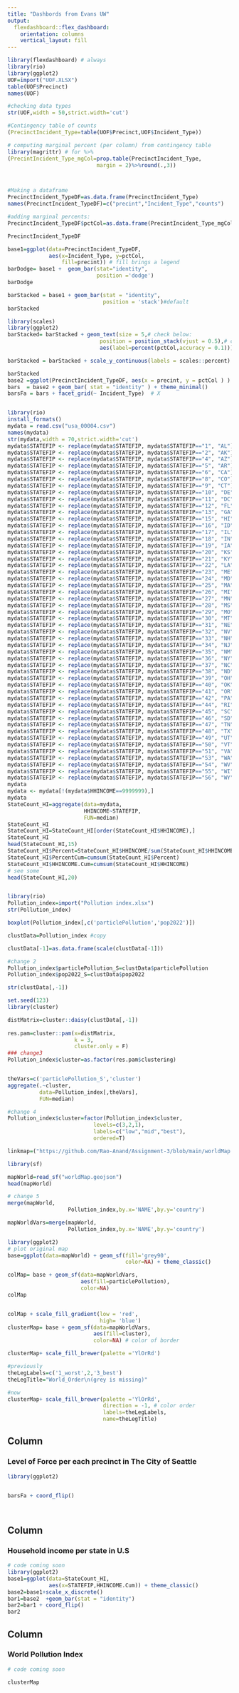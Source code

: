 ```yaml
---
title: "Dashbords from Evans UW"
output: 
  flexdashboard::flex_dashboard:
    orientation: columns
    vertical_layout: fill
---
```


```r
library(flexdashboard) # always
library(rio)
library(ggplot2)
UOF=import("UOF.XLSX")
table(UOF$Precinct)
names(UOF)

#checking data types
str(UOF,width = 50,strict.width='cut')

#Contingency table of counts
(PrecinctIncident_Type=table(UOF$Precinct,UOF$Incident_Type))

# computing marginal percent (per column) from contingency table
library(magrittr) # for %>%
(PrecintIncident_Type_mgCol=prop.table(PrecinctIncident_Type,
                            margin = 2)%>%round(.,3))



#Making a dataframe
PrecinctIncident_TypeDF=as.data.frame(PrecinctIncident_Type)
names(PrecinctIncident_TypeDF)=c("precint","Incident_Type","counts")

#adding marginal percents:
PrecinctIncident_TypeDF$pctCol=as.data.frame(PrecintIncident_Type_mgCol)[,3]

PrecinctIncident_TypeDF

base1=ggplot(data=PrecinctIncident_TypeDF, 
             aes(x=Incident_Type, y=pctCol,
                 fill=precint)) # fill brings a legend
barDodge= base1 +  geom_bar(stat="identity",
                            position ='dodge') 
barDodge 

barStacked = base1 + geom_bar(stat = "identity",
                              position = 'stack')#default
barStacked 

library(scales)
library(ggplot2)
barStacked= barStacked + geom_text(size = 5,# check below:
                             position = position_stack(vjust = 0.5),# center
                             aes(label=percent(pctCol,accuracy = 0.1)))# percent format

barStacked = barStacked + scale_y_continuous(labels = scales::percent)

barStacked
base2 =ggplot(PrecinctIncident_TypeDF, aes(x = precint, y = pctCol ) )
bars  = base2 + geom_bar( stat = "identity" ) + theme_minimal()
barsFa = bars + facet_grid(~ Incident_Type)  # X


library(rio)
install_formats()
mydata = read.csv("usa_00004.csv")
names(mydata)
str(mydata,width = 70,strict.width='cut')
mydata$STATEFIP <- replace(mydata$STATEFIP, mydata$STATEFIP=="1", "AL")
mydata$STATEFIP <- replace(mydata$STATEFIP, mydata$STATEFIP=="2", "AK")
mydata$STATEFIP <- replace(mydata$STATEFIP, mydata$STATEFIP=="4", "AZ")
mydata$STATEFIP <- replace(mydata$STATEFIP, mydata$STATEFIP=="5", "AR")
mydata$STATEFIP <- replace(mydata$STATEFIP, mydata$STATEFIP=="6", "CA")
mydata$STATEFIP <- replace(mydata$STATEFIP, mydata$STATEFIP=="8", "CO")
mydata$STATEFIP <- replace(mydata$STATEFIP, mydata$STATEFIP=="9", "CT")
mydata$STATEFIP <- replace(mydata$STATEFIP, mydata$STATEFIP=="10", "DE")
mydata$STATEFIP <- replace(mydata$STATEFIP, mydata$STATEFIP=="11", "DC")
mydata$STATEFIP <- replace(mydata$STATEFIP, mydata$STATEFIP=="12", "FL")
mydata$STATEFIP <- replace(mydata$STATEFIP, mydata$STATEFIP=="13", "GA")
mydata$STATEFIP <- replace(mydata$STATEFIP, mydata$STATEFIP=="15", "HI")
mydata$STATEFIP <- replace(mydata$STATEFIP, mydata$STATEFIP=="16", "ID")
mydata$STATEFIP <- replace(mydata$STATEFIP, mydata$STATEFIP=="17", "IL")
mydata$STATEFIP <- replace(mydata$STATEFIP, mydata$STATEFIP=="18", "IN")
mydata$STATEFIP <- replace(mydata$STATEFIP, mydata$STATEFIP=="19", "IA")
mydata$STATEFIP <- replace(mydata$STATEFIP, mydata$STATEFIP=="20", "KS")
mydata$STATEFIP <- replace(mydata$STATEFIP, mydata$STATEFIP=="21", "KY")
mydata$STATEFIP <- replace(mydata$STATEFIP, mydata$STATEFIP=="22", "LA")
mydata$STATEFIP <- replace(mydata$STATEFIP, mydata$STATEFIP=="23", "ME")
mydata$STATEFIP <- replace(mydata$STATEFIP, mydata$STATEFIP=="24", "MD")
mydata$STATEFIP <- replace(mydata$STATEFIP, mydata$STATEFIP=="25", "MA")
mydata$STATEFIP <- replace(mydata$STATEFIP, mydata$STATEFIP=="26", "MI")
mydata$STATEFIP <- replace(mydata$STATEFIP, mydata$STATEFIP=="27", "MN")
mydata$STATEFIP <- replace(mydata$STATEFIP, mydata$STATEFIP=="28", "MS")
mydata$STATEFIP <- replace(mydata$STATEFIP, mydata$STATEFIP=="29", "MO")
mydata$STATEFIP <- replace(mydata$STATEFIP, mydata$STATEFIP=="30", "MT")
mydata$STATEFIP <- replace(mydata$STATEFIP, mydata$STATEFIP=="31", "NE")
mydata$STATEFIP <- replace(mydata$STATEFIP, mydata$STATEFIP=="32", "NV")
mydata$STATEFIP <- replace(mydata$STATEFIP, mydata$STATEFIP=="33", "NH")
mydata$STATEFIP <- replace(mydata$STATEFIP, mydata$STATEFIP=="34", "NJ")
mydata$STATEFIP <- replace(mydata$STATEFIP, mydata$STATEFIP=="35", "NM")
mydata$STATEFIP <- replace(mydata$STATEFIP, mydata$STATEFIP=="36", "NY")
mydata$STATEFIP <- replace(mydata$STATEFIP, mydata$STATEFIP=="37", "NC")
mydata$STATEFIP <- replace(mydata$STATEFIP, mydata$STATEFIP=="38", "ND")
mydata$STATEFIP <- replace(mydata$STATEFIP, mydata$STATEFIP=="39", "OH")
mydata$STATEFIP <- replace(mydata$STATEFIP, mydata$STATEFIP=="40", "OK")
mydata$STATEFIP <- replace(mydata$STATEFIP, mydata$STATEFIP=="41", "OR")
mydata$STATEFIP <- replace(mydata$STATEFIP, mydata$STATEFIP=="42", "PA")
mydata$STATEFIP <- replace(mydata$STATEFIP, mydata$STATEFIP=="44", "RI")
mydata$STATEFIP <- replace(mydata$STATEFIP, mydata$STATEFIP=="45", "SC")
mydata$STATEFIP <- replace(mydata$STATEFIP, mydata$STATEFIP=="46", "SD")
mydata$STATEFIP <- replace(mydata$STATEFIP, mydata$STATEFIP=="47", "TN")
mydata$STATEFIP <- replace(mydata$STATEFIP, mydata$STATEFIP=="48", "TX")
mydata$STATEFIP <- replace(mydata$STATEFIP, mydata$STATEFIP=="49", "UT")
mydata$STATEFIP <- replace(mydata$STATEFIP, mydata$STATEFIP=="50", "VT")
mydata$STATEFIP <- replace(mydata$STATEFIP, mydata$STATEFIP=="51", "VA")
mydata$STATEFIP <- replace(mydata$STATEFIP, mydata$STATEFIP=="53", "WA")
mydata$STATEFIP <- replace(mydata$STATEFIP, mydata$STATEFIP=="54", "WV")
mydata$STATEFIP <- replace(mydata$STATEFIP, mydata$STATEFIP=="55", "WI")
mydata$STATEFIP <- replace(mydata$STATEFIP, mydata$STATEFIP=="56", "WY")
mydata
mydata <- mydata[!(mydata$HHINCOME==9999999),]
mydata
StateCount_HI=aggregate(data=mydata,
                        HHINCOME~STATEFIP,
                        FUN=median)
StateCount_HI
StateCount_HI=StateCount_HI[order(StateCount_HI$HHINCOME),]
StateCount_HI
head(StateCount_HI,15)
StateCount_HI$Percent=StateCount_HI$HHINCOME/sum(StateCount_HI$HHINCOME)
StateCount_HI$PercentCum=cumsum(StateCount_HI$Percent)
StateCount_HI$HHINCOME.Cum=cumsum(StateCount_HI$HHINCOME)
# see some
head(StateCount_HI,20)


library(rio)
Pollution_index=import("Pollution index.xlsx")
str(Pollution_index)

boxplot(Pollution_index[,c('particlePollution','pop2022')])

clustData=Pollution_index #copy

clustData[-1]=as.data.frame(scale(clustData[-1]))

#change 2
Pollution_index$particlePollution_S=clustData$particlePollution
Pollution_index$pop2022_S=clustData$pop2022

str(clustData[,-1])

set.seed(123)
library(cluster)

distMatrix=cluster::daisy(clustData[,-1])
        
res.pam=cluster::pam(x=distMatrix,
                     k = 3,
                     cluster.only = F)
### change3
Pollution_index$cluster=as.factor(res.pam$clustering)


theVars=c('particlePollution_S','cluster')
aggregate(.~cluster,
          data=Pollution_index[,theVars],
          FUN=median)

#change 4
Pollution_index$cluster=factor(Pollution_index$cluster,
                           levels=c(3,2,1),
                           labels=c("low","mid","best"), 
                           ordered=T)

linkmap=("https://github.com/Rao-Anand/Assignment-3/blob/main/worldMap.geojson")

library(sf)

mapWorld=read_sf("worldMap.geojson")
head(mapWorld)

# change 5
merge(mapWorld,
                   Pollution_index,by.x='NAME',by.y='country')

mapWorldVars=merge(mapWorld,
                   Pollution_index,by.x='NAME',by.y='country')

library(ggplot2)
# plot original map
base=ggplot(data=mapWorld) + geom_sf(fill='grey90',
                                     color=NA) + theme_classic()

colMap= base + geom_sf(data=mapWorldVars,
                       aes(fill=particlePollution),
                       color=NA)
colMap


colMap + scale_fill_gradient(low = 'red',
                             high= 'blue')
clusterMap= base + geom_sf(data=mapWorldVars,
                           aes(fill=cluster),
                           color=NA) # color of border

clusterMap+ scale_fill_brewer(palette ='YlOrRd')

#previously
theLegLabels=c('1_worst',2,'3_best')
theLegTitle="World_Order\n(grey is missing)"

#now
clusterMap+ scale_fill_brewer(palette ='YlOrRd',
                              direction = -1, # color order
                              labels=theLegLabels,
                              name=theLegTitle)

```




[comment]: # (code for plots in this column)

Column {data-width=650}
-----------------------------------------------------------------------



### Level of Force per each precinct in The City of Seattle

```r
library(ggplot2)


barsFa + coord_flip()




```


[comment]: # (code for plots in this column)

Column {data-width=350}
-----------------------------------------------------------------------




### Household income per state in U.S

```r

# code coming soon
library(ggplot2)
base1=ggplot(data=StateCount_HI,
             aes(x=STATEFIP,HHINCOME.Cum)) + theme_classic()
base2=base1+scale_x_discrete()
bar1=base2  +geom_bar(stat = "identity")
bar2=bar1 + coord_flip() 
bar2


```


[comment]: # (code for plots in this column)

Column {data-width=350}
-----------------------------------------------------------------------




### World Pollution Index

```r

# code coming soon

clusterMap

```



